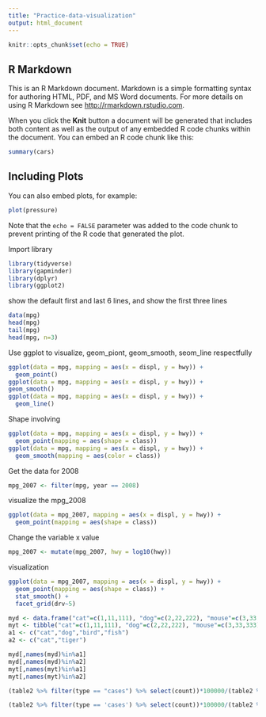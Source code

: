 ```yaml
---
title: "Practice-data-visualization"
output: html_document
---
```


```r
knitr::opts_chunk$set(echo = TRUE)
```

## R Markdown

This is an R Markdown document. Markdown is a simple formatting syntax for authoring HTML, PDF, and MS Word documents. For more details on using R Markdown see <http://rmarkdown.rstudio.com>.

When you click the **Knit** button a document will be generated that includes both content as well as the output of any embedded R code chunks within the document. You can embed an R code chunk like this:

```r
summary(cars)
```

## Including Plots

You can also embed plots, for example:

```r
plot(pressure)
```

Note that the `echo = FALSE` parameter was added to the code chunk to prevent printing of the R code that generated the plot.


Import library
```r
library(tidyverse)
library(gapminder)
library(dplyr)
library(ggplot2)
```

show the default first and last 6 lines, and show the first three lines
```r
data(mpg)
head(mpg)
tail(mpg)
head(mpg, n=3)
```

Use ggplot to visualize, geom_piont, geom_smooth, seom_line respectfully
```r
ggplot(data = mpg, mapping = aes(x = displ, y = hwy)) + 
  geom_point()  
ggplot(data = mpg, mapping = aes(x = displ, y = hwy)) +  
geom_smooth() 
ggplot(data = mpg, mapping = aes(x = displ, y = hwy)) +  
  geom_line()
```

Shape involving
```r
ggplot(data = mpg, mapping = aes(x = displ, y = hwy)) + 
  geom_point(mapping = aes(shape = class))
ggplot(data = mpg, mapping = aes(x = displ, y = hwy)) +
  geom_smooth(mapping = aes(color = class))
```

Get the data for 2008
```r
mpg_2007 <- filter(mpg, year == 2008)
```

visualize the mpg_2008
```r
ggplot(data = mpg_2007, mapping = aes(x = displ, y = hwy)) +
  geom_point(mapping = aes(shape = class))
```

Change the variable x value
```r
mpg_2007 <- mutate(mpg_2007, hwy = log10(hwy))
```

visualization 
```r
ggplot(data = mpg_2007, mapping = aes(x = displ, y = hwy)) +
  geom_point(mapping = aes(shape = class)) + 
  stat_smooth() + 
  facet_grid(drv~5)
```

```r
myd <- data.frame("cat"=c(1,11,111), "dog"=c(2,22,222), "mouse"=c(3,33,333))
myt <- tibble("cat"=c(1,11,111), "dog"=c(2,22,222), "mouse"=c(3,33,333))
a1 <- c("cat","dog","bird","fish")
a2 <- c("cat","tiger")
```

```r
myd[,names(myd)%in%a1]
myd[,names(myd)%in%a2]
myt[,names(myt)%in%a1]
myt[,names(myt)%in%a2]
```

```r
(table2 %>% filter(type == "cases") %>% select(count))*100000/(table2 %>% filter(type == "population") %>% select(count))
```

```r
(table2 %>% filter(type == 'cases') %>% select(count))*100000/(table2 %>% filter(type == 'population') %>% select(count))
```












